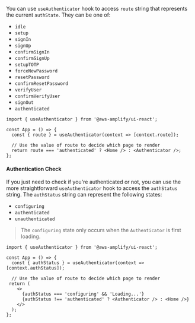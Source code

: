 You can use `useAuthenticator` hook to access `route` string that represents the current `authState`. They can be one of:

- `idle`
- `setup`
- `signIn`
- `signUp`
- `confirmSignIn`
- `confirmSignUp`
- `setupTOTP`
- `forceNewPassword`
- `resetPassword`
- `confirmResetPassword`
- `verifyUser`
- `confirmVerifyUser`
- `signOut`
- `authenticated`

```tsx{1,4-7}
import { useAuthenticator } from '@aws-amplify/ui-react';

const App = () => {
  const { route } = useAuthenticator(context => [context.route]);

  // Use the value of route to decide which page to render
  return route === 'authenticated' ? <Home /> : <Authenticator />;
};
```

#### Authentication Check

If you just need to check if you're authenticated or not, you can use the more straightforward `useAuthenticator` hook to access the `authStatus` string. The `authStatus` string can represent the following states:

- `configuring`
- `authenticated`
- `unauthenticated`

> The `configuring` state only occurs when the `Authenticator` is first loading.

```tsx{1,4-7}
import { useAuthenticator } from '@aws-amplify/ui-react';

const App = () => {
  const { authStatus } = useAuthenticator(context => [context.authStatus]);

  // Use the value of route to decide which page to render
 return (
    <>
      {authStatus === 'configuring' && 'Loading...'}
      {authStatus !== 'authenticated' ? <Authenticator /> : <Home />}
    </>
  );
};
```
